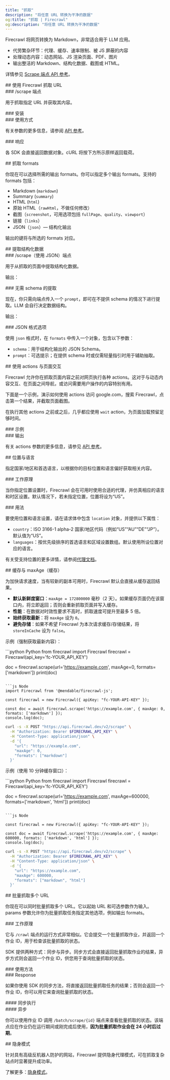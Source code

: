 ```yaml
---
title: "抓取"
description: "将任意 URL 转换为干净的数据"
og:title: "抓取 | Firecrawl"
og:description: "将任意 URL 转换为干净的数据"
---
```



Firecrawl 将网页转换为 Markdown，非常适合用于 LLM 应用。

* 代劳繁杂环节：代理、缓存、速率限制、被 JS 屏蔽的内容
* 处理动态内容：动态网站、JS 渲染页面、PDF、图片
* 输出整洁的 Markdown、结构化数据、截图或 HTML。

详情参见 [Scrape 端点 API 参考](https://docs.firecrawl.dev/api-reference/endpoint/scrape)。

<div id="scraping-a-url-with-firecrawl">
  ## 使用 Firecrawl 抓取 URL
</div>

<div id="scrape-endpoint">
  ### /scrape 端点
</div>

用于抓取指定 URL 并获取其内容。

<div id="installation">
  ### 安装
</div>

<CodeGroup>
  <InstallationPython />

  <InstallationNode />
</CodeGroup>

<div id="usage">
  ### 使用方式
</div>

<CodeGroup>
  <ScrapePython />

  <ScrapeNode />

  <ScrapeCURL />
</CodeGroup>

有关参数的更多信息，请参阅 [API 参考](https://docs.firecrawl.dev/api-reference/endpoint/scrape)。

<div id="response">
  ### 响应
</div>

各 SDK 会直接返回数据对象。cURL 将按下方所示原样返回载荷。

<ScrapeResponse />

<div id="scrape-formats">
  ## 抓取 formats
</div>

你现在可以选择所需的输出 formats。你可以指定多个输出 formats。支持的 formats 包括：

* Markdown (`markdown`)
* Summary (`summary`)
* HTML (`html`)
* 原始 HTML（`rawHtml`，不做任何修改）
* 截图（`screenshot`，可用选项包括 `fullPage`、`quality`、`viewport`）
* 链接（`links`）
* JSON（`json`）— 结构化输出

输出的键将与所选的 formats 对应。

<div id="extract-structured-data">
  ## 提取结构化数据
</div>

<div id="scrape-with-json-endpoint">
  ### /scrape（使用 JSON）端点
</div>

用于从抓取的页面中提取结构化数据。

<CodeGroup>
  <ExtractPython />

  <ExtractNode />

  <ExtractCURL />
</CodeGroup>

输出：

<ExtractOutput />

<div id="extracting-without-schema">
  ### 无需 schema 的提取
</div>

现在，你只需向端点传入一个 `prompt`，即可在不提供 schema 的情况下进行提取。LLM 会自行决定数据结构。

<CodeGroup>
  <ExtractNoSchemaPython />

  <ExtractNoSchemaNode />

  <ExtractNoSchemaCURL />
</CodeGroup>

输出：

<ExtractNoSchemaOutput />

<div id="json-format-options">
  ### JSON 格式选项
</div>

使用 `json` 格式时，在 `formats` 中传入一个对象，包含以下参数：

* `schema`：用于结构化输出的 JSON Schema。
* `prompt`：可选提示；在提供 schema 时或仅需轻量指引时用于辅助抽取。

<div id="interacting-with-the-page-with-actions">
  ## 使用 actions 与页面交互
</div>

Firecrawl 允许你在抓取页面内容之前对网页执行各种 actions。这对于与动态内容交互、在页面之间导航，或访问需要用户操作的内容特别有用。

下面是一个示例，演示如何使用 actions 访问 google.com，搜索 Firecrawl，点击第一个结果，并截取页面截图。

在执行其他 actions 之前或之后，几乎都应使用 `wait` action，为页面加载预留足够时间。

<div id="example">
  ### 示例
</div>

<CodeGroup>
  <ScrapeActionsPython />

  <ScrapeActionsNode />

  <ScrapeActionsCURL />
</CodeGroup>

<div id="output">
  ### 输出
</div>

<CodeGroup>
  <ScrapeActionsOutput />
</CodeGroup>

有关 actions 参数的更多信息，请参见 [API 参考](https://docs.firecrawl.dev/api-reference/endpoint/scrape)。

<div id="location-and-language">
  ## 位置与语言
</div>

指定国家/地区和首选语言，以根据你的目标位置和语言偏好获取相关内容。

<div id="how-it-works">
  ### 工作原理
</div>

当你指定位置设置时，Firecrawl 会在可用时使用合适的代理，并仿真相应的语言和时区设置。默认情况下，若未指定位置，位置将设为“US”。

<div id="usage">
  ### 用法
</div>

要使用位置和语言设置，请在请求体中包含 `location` 对象，并提供以下属性：

* `country`：ISO 3166-1 alpha-2 国家/地区代码（例如“US”“AU”“DE”“JP”）。默认值为“US”。
* `languages`：按优先级排序的首选语言和区域设置数组。默认使用所设位置对应的语言。

<CodeGroup>
  <ScrapeLocationPython />

  <ScrapeLocationNode />

  <ScrapeLocationCURL />
</CodeGroup>

有关受支持位置的更多详情，请参阅[代理文档](/zh/features/proxies)。

<div id="caching-and-maxage">
  ## 缓存与 maxAge（缓存）
</div>

为加快请求速度，当有较新的副本可用时，Firecrawl 默认会直接从缓存返回结果。

* **默认新鲜度窗口**：`maxAge = 172800000` 毫秒（2 天）。如果缓存页面仍在该窗口内，将立即返回；否则会重新抓取页面并写入缓存。
* **性能**：在数据对时效性要求不高时，抓取速度可提升至最多 5 倍。
* **始终获取最新**：将 `maxAge` 设为 `0`。
* **避免存储**：如果不希望 Firecrawl 为本次请求缓存/存储结果，将 `storeInCache` 设为 `false`。

示例（强制获取最新内容）：

<CodeGroup>
  ```python Python
  from firecrawl import Firecrawl
  firecrawl = Firecrawl(api_key='fc-YOUR_API_KEY')

  doc = firecrawl.scrape(url='https://example.com', maxAge=0, formats=['markdown'])
  print(doc)
  ```

  ```js Node
  import Firecrawl from '@mendable/firecrawl-js';

  const firecrawl = new Firecrawl({ apiKey: "fc-YOUR-API-KEY" });

  const doc = await firecrawl.scrape('https://example.com', { maxAge: 0, formats: ['markdown'] });
  console.log(doc);
  ```

  ```bash cURL
  curl -s -X POST "https://api.firecrawl.dev/v2/scrape" \
    -H "Authorization: Bearer $FIRECRAWL_API_KEY" \
    -H "Content-Type: application/json" \
    -d '{
      "url": "https://example.com",
      "maxAge": 0,
      "formats": ["markdown"]
    }'
  ```
</CodeGroup>

示例（使用 10 分钟缓存窗口）：

<CodeGroup>
  ```python Python
  from firecrawl import Firecrawl
  firecrawl = Firecrawl(api_key='fc-YOUR_API_KEY')

  doc = firecrawl.scrape(url='https://example.com', maxAge=600000, formats=['markdown', 'html'])
  print(doc)
  ```

  ```js Node

  const firecrawl = new Firecrawl({ apiKey: "fc-YOUR-API-KEY" });

  const doc = await firecrawl.scrape('https://example.com', { maxAge: 600000, formats: ['markdown', 'html'] });
  console.log(doc);
  ```

  ```bash cURL
  curl -s -X POST "https://api.firecrawl.dev/v2/scrape" \
    -H "Authorization: Bearer $FIRECRAWL_API_KEY" \
    -H "Content-Type: application/json" \
    -d '{
      "url": "https://example.com",
      "maxAge": 600000,
      "formats": ["markdown", "html"]
    }'
  ```
</CodeGroup>

<div id="batch-scraping-multiple-urls">
  ## 批量抓取多个 URL
</div>

你现在可以同时批量抓取多个 URL。它以起始 URL 和可选参数作为输入。params 参数允许你为批量抓取任务指定其他选项，例如输出 formats。

<div id="how-it-works">
  ### 工作原理
</div>

它与 `/crawl` 端点的运行方式非常相似。它会提交一个批量抓取作业，并返回一个作业 ID，用于检查该批量抓取的状态。

SDK 提供两种方式：同步与异步。同步方式会直接返回批量抓取作业的结果，异步方式则会返回一个作业 ID，供您用于查询批量抓取的状态。

<div id="usage">
  ### 使用方法
</div>

<CodeGroup>
  <BatchScrapePython />

  <BatchScrapeNode />

  <BatchScrapeCURL />
</CodeGroup>

<div id="response">
  ### Response
</div>

如果你使用 SDK 的同步方法，将直接返回批量抓取任务的结果；否则会返回一个作业 ID，你可以用它来查询批量抓取的状态。

<div id="synchronous">
  #### 同步执行
</div>

<BatchScrapeOutput />

<div id="asynchronous">
  #### 异步
</div>

你可以使用作业 ID 调用 `/batch/scrape/{id}` 端点来查看批量抓取的状态。该端点应在作业仍在运行期间或刚完成后使用，**因为批量抓取作业会在 24 小时后过期**。

<BatchScrapeAsyncOutput />

<div id="stealth-mode">
  ## 隐身模式
</div>

针对具有高级反机器人防护的网站，Firecrawl 提供隐身代理模式，可在抓取复杂站点时显著提升成功率。

了解更多：[隐身模式](/zh/features/stealth-mode)。